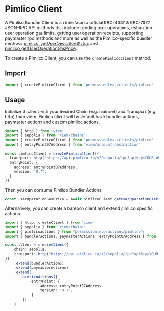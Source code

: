 # Pimlico Client

A Pimlico Bundler Client is an interface to official ERC-4337 & ERC-7677 JSON-RPC API methods that include sending user operations, estimation user operation gas limits, getting user operation receipts, supporting paymaster rpc methods and more as well as the Pimlico-specific bundler methods [pimlico_getUserOperationStatus](/infra/bundler/endpoints/pimlico_getUserOperationStatus) and [pimlico_getUserOperationGasPrice](/infra/bundler/endpoints/pimlico_getUserOperationGasPrice).

To create a Pimlico Client, you can use the `createPimlicoClient` method.

## Import

```ts twoslash
import { createPimlicoClient } from 'permissionless/clients/pimlico'
```

## Usage

Initialize th client with your desired Chain (e.g. mainnet) and Transport (e.g. http) from viem. Pimlico client will by default have bundler actions, paymaster actions and custom pimlico actions.

```ts twoslash
import { http } from 'viem'
import { sepolia } from 'viem/chains'
import { createPimlicoClient } from 'permissionless/clients/pimlico'
import { entryPoint07Address } from "viem/account-abstraction"

const pimlicoClient = createPimlicoClient({ 
  transport: http("https://api.pimlico.io/v2/sepolia/rpc?apikey=YOUR_API_KEY_HERE"),
  entryPoint: {
    address: entryPoint07Address,
    version: "0.7",
  }
})
```

Then you can consume Pimlico Bundler Actions:

```ts
const userOperationGasPrice = await pimlicoClient.getUserOperationGasPrice()
```

Alternatively, you can create a barebon client and extend pimlico specific actions:

```ts twoslash
import { http, createClient } from 'viem'
import { sepolia } from 'viem/chains'
import { pimlicoActions } from "permissionless/actions/pimlico";
import { bundlerActions, paymasterActions, entryPoint07Address } from "viem/account-abstraction";

const client = createClient({
    chain: sepolia,
    transport: http("https://api.pimlico.io/v2/sepolia/rpc?apikey=YOUR_API_KEY_HERE"),
})
    .extend(bundlerActions)
    .extend(paymasterActions)
    .extend(
        pimlicoActions({
            entryPoint: {
                address: entryPoint07Address,
                version: "0.7",
            }
        })
    )
```